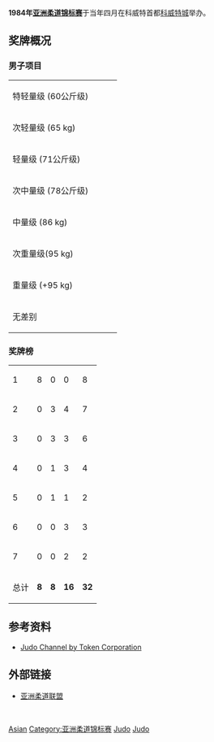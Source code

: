 '''1984年[[亚洲柔道锦标赛|亚洲柔道锦标赛]]'''于当年四月在科威特首都[[科威特城|科威特城]]举办。
==奖牌概况==
===男子项目===
{| {{MedalistTable|type=项目}}
|-
|rowspan=2|特轻量级 (60公斤级)<br/>{{DetailsLink|1984 Asian Judo Championships - Men's 60 kg}}
|rowspan=2|{{flagathlete|[[原口谦一|原口谦一]]|JPN}}
|rowspan=2|{{flagathlete|Zan|CHN}}
|{{flagathlete|Park|KOR}}
|-
|{{flagathlete|Ko|PRK}}
|-
|rowspan=2|次轻量级 (65 kg)<br/>{{DetailsLink|1984 Asian Judo Championships - Men's 65 kg}}
|rowspan=2|{{flagathlete|[[山本洋祐|山本洋祐]]|JPN}}
|rowspan=2|{{flagathlete|[[李璟根|李璟根]]|KOR}}
|{{flagathlete|Pakasa|IRI}}
|-
|{{flagathlete|Chen|CHN}}
|-
|rowspan=2|轻量级 (71公斤级)<br/>{{DetailsLink|1984 Asian Judo Championships - Men's 71 kg}}
|rowspan=2|{{flagathlete|[[中右次泰|中右次泰]]|JPN}}
|rowspan=2|{{flagathlete|Liu|TPE}}
|{{flagathlete|Li|CHN}}
|-
|{{flagathlete|[[安柄根|安柄根]]|KOR}}
|-
|rowspan=2|次中量级 (78公斤级)<br/>{{DetailsLink|1984 Asian Judo Championships - Men's 78 kg}}
|rowspan=2|{{flagathlete|[[高野裕光|高野裕光]]|JPN}}
|rowspan=2|{{flagathlete|Li|KOR}}
|{{flagathlete|Liu|CHN}}
|-
|{{flagathlete|Sapti|KUW}}
|-
|rowspan=2|中量级 (86 kg)<br/>{{DetailsLink|1984 Asian Judo Championships - Men's 86 kg}}
|rowspan=2|{{flagathlete|[[野瀬清喜|野瀬清喜]]|JPN}}
|rowspan=2|{{flagathlete|Park|PRK}}
|{{flagathlete|Viseh|IRI}}
|-
|{{flagathlete|Park|KOR}}
|-
|rowspan=2|次重量级(95 kg)<br/>{{DetailsLink|1984 Asian Judo Championships - Men's 95 kg}}
|rowspan=2|{{flagathlete|[[三原正人|三原正人]]|JPN}}
|rowspan=2|{{flagathlete|Park|KOR}}
|{{flagathlete|Xian|CHN}}
|-
|{{flagathlete|Ei|TPE}}
|-
|rowspan=2|重量级 (+95 kg)<br/>{{DetailsLink|1984 Asian Judo Championships - Men's +95 kg}}
|rowspan=2|{{flagathlete|[[伊藤久雄|伊藤久雄]]|JPN}}
|rowspan=2|{{flagathlete|[[徐国清|徐国清]]|CHN}}
|{{flagathlete|Idres|KUW}}
|-
|{{flagathlete|Hwang|PRK}}
|-
|rowspan=2|无差别<br/>{{DetailsLink|1984 Asian Judo Championships - Men's open category}}
|rowspan=2|{{flagathlete|[[正木嘉美|正木嘉美]]|JPN}}
|rowspan=2|{{flagathlete|[[徐国清|徐国清]]|CHN}}
|{{flagathlete|Kanbabaei|IRI}}
|-
|{{flagathlete|Hwang|PRK}}
|}

===奖牌榜 ===
{| {{RankedMedalTable}}
|-
| 1 ||align="left"| {{flagcountry|JPN}} || 8 || 0 || 0 || 8
|-
| 2 ||align="left"| {{flagcountry|CHN}} || 0 || 3 || 4 || 7
|-
| 3 ||align="left"| {{flagcountry|KOR}} || 0 || 3 || 3 || 6
|-
| 4 ||align="left"| {{flagcountry|PRK}} || 0 || 1 || 3 || 4
|-
| 5 ||align="left"| {{flagcountry|TPE}} || 0 || 1 || 1 || 2
|-
| 6 ||align="left"| {{flagcountry|IRI}} || 0 || 0 || 3 || 3
|-
| 7 ||align="left"| {{flagcountry|KUW}} || 0 || 0 || 2 || 2
|-
! colspan="2"| 总计 
| '''8''' || '''8''' || '''16''' || '''32'''
|}

==参考资料==
*[http://www.judo-ch.jp/result/asia/men1990.shtml Judo Channel by Token Corporation]{{Wayback|url=http://www.judo-ch.jp/result/asia/men1990.shtml |date=20200807212702 }}

==外部链接==
* [http://www.juaonline.org/index.asp 亚洲柔道联盟]{{Wayback|url=http://www.juaonline.org/index.asp |date=20201013180151 }}

<br>
{{AC Judo}}

[[Category:1984年柔道|Asian]]
[[Category:亚洲柔道锦标赛|Category:亚洲柔道锦标赛]]
[[Category:科威特举办的国际体育赛事|Judo]]
[[Category:1984年科威特|Judo]]